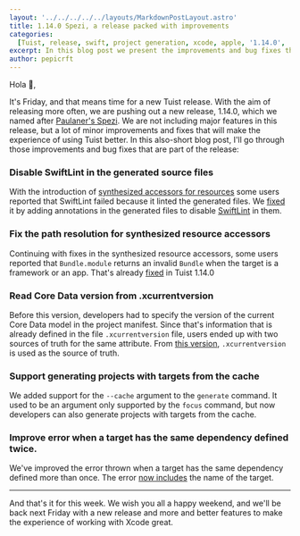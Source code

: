 ```yaml
---
layout: '../../../../../layouts/MarkdownPostLayout.astro'
title: 1.14.0 Spezi, a release packed with improvements
categories:
  [Tuist, release, swift, project generation, xcode, apple, '1.14.0', 'cache']
excerpt: In this blog post we present the improvements and bug fixes that we included in the version of Tuist 1.14.0
author: pepicrft
---
```


Hola 👋,

It's Friday, and that means time for a new Tuist release. With the aim of releasing more often, we are pushing out a new release, 1.14.0, which we named after [Paulaner's Spezi](https://en.wikipedia.org/wiki/Spezi). We are not including major features in this release, but a lot of minor improvements and fixes that will make the experience of using Tuist better. In this also-short blog post, I'll go through those improvements and bug fixes that are part of the release:

### Disable SwiftLint in the generated source files

With the introduction of [synthesized accessors for resources](https://docs.tuist.io/guides/resources/) some users reported that SwiftLint failed because it linted the generated files. We [fixed](https://github.com/tuist/tuist/pull/1574) it by adding annotations in the generated files to disable [SwiftLint](https://github.com/realm/SwiftLint) in them.

### Fix the path resolution for synthesized resource accessors

Continuing with fixes in the synthesized resource accessors, some users reported that `Bundle.module` returns an invalid `Bundle` when the target is a framework or an app. That's already [fixed](https://github.com/tuist/tuist/pull/1575) in Tuist 1.14.0

### Read Core Data version from .xcurrentversion

Before this version, developers had to specify the version of the current Core Data model in the project manifest. Since that's information that is already defined in the file `.xcurrentversion` file, users ended up with two sources of truth for the same attribute. From [this version](https://github.com/tuist/tuist/pull/1572), `.xcurrentversion` is used as the source of truth.

### Support generating projects with targets from the cache

We added support for the `--cache` argument to the `generate` command. It used to be an argument only supported by the `focus` command, but now developers can also generate projects with targets from the cache.

### Improve error when a target has the same dependency defined twice.

We've improved the error thrown when a target has the same dependency defined more than once. The error [now includes](https://github.com/tuist/tuist/pull/1573) the name of the target.

---

And that's it for this week. We wish you all a happy weekend, and we'll be back next Friday with a new release and more and better features to make the experience of working with Xcode great.
